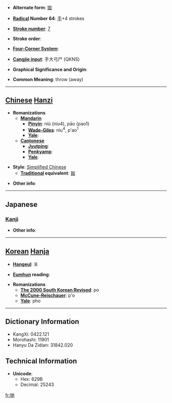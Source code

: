 * '''Alternate form''': [[拋]]

* '''[[Wiktionary:Chinese radical index| Radical]] Number 64''': [[Wiktionary:Chinese radical index 手|手]]+4 strokes

* '''[[Wiktionary:Chinese total strokes index|Stroke number]]''': [[Wiktionary:Chinese total strokes index 7|7]]

* '''Stroke order''': 

* '''[[Wiktionary:Chinese four corner index|Four-Corner System]]''': 

* '''[[Wiktionary:Chinese Cangjie index|Cangjie input]]''': 手大弓尸 (QKNS)

* '''Graphical Significance and Origin''': 

* '''Common Meaning''': throw (away)

----

== [[Chinese]] [[Hanzi]] ==

* '''Romanizations'''
** '''[[Mandarin]]'''
*** '''[[Pinyin]]''': niù (niu4), pāo (pao1)
*** '''[[Wade-Giles]]''': niu<sup>4</sup>, p'ao<sup>1</sup>
*** '''[[Yale]]''': 
** '''[[Cantonese]]'''
*** '''[[Jyutping]]''':
*** '''[[Penkyamp]]''': 
*** '''[[Yale]]''': 

* '''Style''': [[Simplified Chinese]] 
** '''[[Traditional Chinese|Traditional]] equivalent''': [[拋]]

* '''Other info''': 

----

==Japanese==
===[[Kanji]]===
{{kanji|on readings=[[ほう]] (hō)
|kun readings=[[なげうつ]] (nageutsu)
}}

* '''Other info''':  

----

== [[Korean]] [[Hanja]] ==

* '''[[Hangeul]]''': 포

* '''[[Eumhun]] reading''': 

* '''Romanizations'''
** '''[[The 2000 South Korean Revised Romanization|The 2000 South Korean Revised]]''': po
** '''[[McCune-Reischauer]]''': p'o
** '''[[Yale]]''': pho

----

== Dictionary Information ==

* KangXi: 0422.121
* Morohashi: 11901
* Hanyu Da Zidian: 31842.020

== Technical Information ==

* '''Unicode''':
** Hex: 629B
** Decimal: 25243

[[fr:抛]]